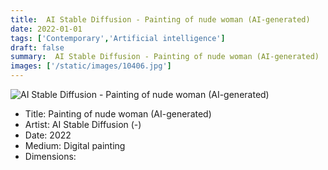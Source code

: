 ```yaml
---
title:  AI Stable Diffusion - Painting of nude woman (AI-generated)
date: 2022-01-01
tags: ['Contemporary','Artificial intelligence']
draft: false
summary:  AI Stable Diffusion - Painting of nude woman (AI-generated)
images: ['/static/images/10406.jpg']
---
```


![ AI Stable Diffusion - Painting of nude woman (AI-generated)](/static/images/10406.jpg)

* Title: Painting of nude woman (AI-generated)
* Artist:  AI Stable Diffusion (-)
* Date: 2022
* Medium: Digital painting
* Dimensions: 


